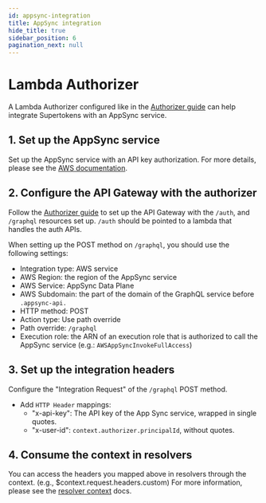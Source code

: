 ```yaml
---
id: appsync-integration
title: AppSync integration
hide_title: true
sidebar_position: 6
pagination_next: null
---
```


# Lambda Authorizer

A Lambda Authorizer configured like in the [Authorizer guide](/docs/quickstart/integrations/aws-lambda/session-verification/using-lambda-authorizer) can help integrate Supertokens with an AppSync service.  

## 1. Set up the AppSync service

Set up the AppSync service with an API key authorization. For more details, please see the [AWS documentation](https://docs.aws.amazon.com/appsync/latest/devguide/quickstart.html).

## 2. Configure the API Gateway with the authorizer

Follow the [Authorizer guide](/docs/quickstart/integrations/aws-lambda/session-verification/using-lambda-authorizer) to set up the API Gateway with the `/auth`, and `/graphql` resources set up. `/auth` should be pointed to a lambda that handles the auth APIs.

When setting up the POST method on `/graphql`, you should use the following settings:
- Integration type: AWS service
- AWS Region: the region of the AppSync service
- AWS Service: AppSync Data Plane
- AWS Subdomain: the part of the domain of the GraphQL service before `.appsync-api.`
- HTTP method: POST
- Action type: Use path override
- Path override: `/graphql`
- Execution role: the ARN of an execution role that is authorized to call the AppSync service (e.g.: `AWSAppSyncInvokeFullAccess`)

## 3. Set up the integration headers

Configure the "Integration Request" of the `/graphql` POST method.

- Add `HTTP Header` mappings:
    - "x-api-key": The API key of the App Sync service, wrapped in single quotes.
    - "x-user-id": `context.authorizer.principalId`, without quotes.

## 4. Consume the context in resolvers

You can access the headers you mapped above in resolvers through the context. (e.g., $context.request.headers.custom) For more information, please see the [resolver context](https://docs.aws.amazon.com/appsync/latest/devguide/resolver-context-reference.html) docs.

